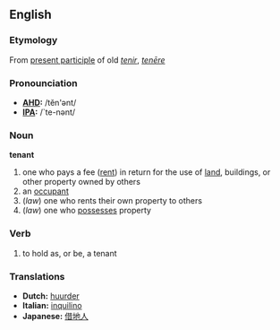 == English ==
=== Etymology ===
From [[present participle]] of old {{F.}} ''[[tenir]]'', {{L.}} ''[[tenēre]]''

=== Pronounciation ===
*'''[[AHD]]:''' /tĕn'ənt/
*'''[[IPA]]:''' /`te-nənt/

=== Noun ===
'''tenant'''
#one who pays a fee ([[rent]]) in return for the use of [[land]], buildings, or other property owned by others
#an [[occupant]]
#(''law'') one who rents their own property to others
#(''law'') one who [[possesses]] property

=== Verb ===
#to hold as, or be, a tenant

=== Translations ===
*'''Dutch:''' [[huurder]]
*'''Italian:''' [[inquilino]]
*'''Japanese:''' [[借地人]]